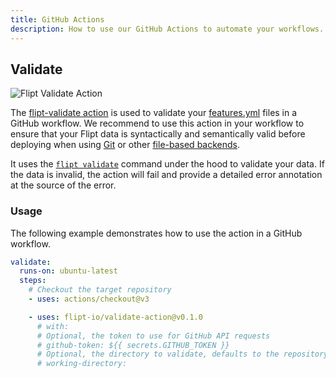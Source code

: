 ```yaml
---
title: GitHub Actions
description: How to use our GitHub Actions to automate your workflows.
---
```


## Validate

![Flipt Validate Action](/images/tooling/validate-action.png)

The [flipt-validate action](https://github.com/flipt-io/validate-action) is used to validate your [features.yml](/configuration/storage#flag-state-configuration) files in a GitHub workflow. We recommend to use this action in your workflow to ensure that your Flipt data is syntactically and semantically valid before deploying when using [Git](https://www.flipt.io/docs/configuration/storage#git) or other [file-based backends](https://www.flipt.io/docs/configuration/storage#filesystem).

It uses the [`flipt validate`](/cli/commands/validate) command under the hood to validate your data. If the data is invalid, the action will fail and provide a detailed error annotation at the source of the error.

### Usage

The following example demonstrates how to use the action in a GitHub workflow.

```yaml
validate:
  runs-on: ubuntu-latest
  steps:
    # Checkout the target repository
    - uses: actions/checkout@v3

    - uses: flipt-io/validate-action@v0.1.0
      # with:
      # Optional, the token to use for GitHub API requests
      # github-token: ${{ secrets.GITHUB_TOKEN }}
      # Optional, the directory to validate, defaults to the repository root
      # working-directory:
```
